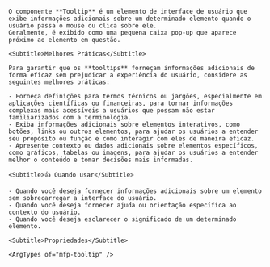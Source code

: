 
<div className="mfp-doc__wrapper" data-theme="light">
  <div className="mfp-doc__container" >
    <Title>Tooltip</Title>

    O componente **Tooltip** é um elemento de interface de usuário que exibe informações adicionais sobre um determinado elemento quando o usuário passa o mouse ou clica sobre ele.
    Geralmente, é exibido como uma pequena caixa pop-up que aparece próximo ao elemento em questão.

    <Subtitle>Melhores Práticas</Subtitle>

    Para garantir que os **tooltips** forneçam informações adicionais de forma eficaz sem prejudicar a experiência do usuário, considere as seguintes melhores práticas:

    - Forneça definições para termos técnicos ou jargões, especialmente em aplicações científicas ou financeiras, para tornar informações complexas mais acessíveis a usuários que possam não estar familiarizados com a terminologia.
    - Exiba informações adicionais sobre elementos interativos, como botões, links ou outros elementos, para ajudar os usuários a entender seu propósito ou função e como interagir com eles de maneira eficaz.
    - Apresente contexto ou dados adicionais sobre elementos específicos, como gráficos, tabelas ou imagens, para ajudar os usuários a entender melhor o conteúdo e tomar decisões mais informadas.

    <Subtitle>👍 Quando usar</Subtitle>

    - Quando você deseja fornecer informações adicionais sobre um elemento sem sobrecarregar a interface do usuário.
    - Quando você deseja fornecer ajuda ou orientação específica ao contexto do usuário.
    - Quando você deseja esclarecer o significado de um determinado elemento.

    <Subtitle>Propriedades</Subtitle>

    <ArgTypes of="mfp-tooltip" />
  </div>
</div>
